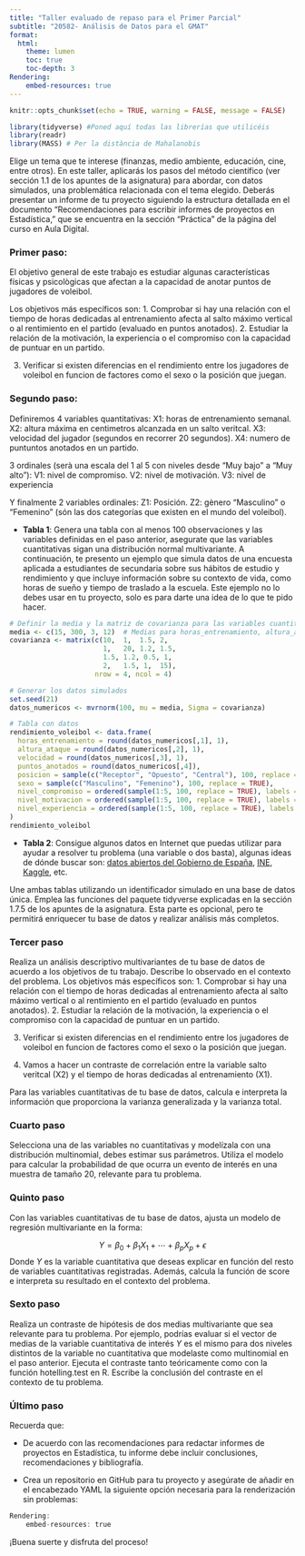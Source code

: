 ```yaml
---
title: "Taller evaluado de repaso para el Primer Parcial"
subtitle: "20582- Análisis de Datos para el GMAT"
format:
  html:
    theme: lumen
    toc: true
    toc-depth: 3
Rendering:
    embed-resources: true
---
```


```r
knitr::opts_chunk$set(echo = TRUE, warning = FALSE, message = FALSE)
```

```r
library(tidyverse) #Poned aquí todas las librerías que utilicéis
library(readr)
library(MASS) # Per la distància de Mahalanobis
```

Elige un tema que te interese (finanzas, medio ambiente, educación, cine, entre otros). En este taller, aplicarás los pasos del método científico (ver sección 1.1 de los apuntes de la asignatura) para abordar, con datos simulados, una problemática relacionada con el tema elegido. Deberás presentar un informe de tu proyecto siguiendo la estructura detallada en el documento “Recomendaciones para escribir informes de proyectos en Estadística,” que se encuentra en la sección "Práctica" de la página del curso en Aula Digital.

### Primer paso: 
El objetivo general de este trabajo es estudiar algunas características físicas y psicològicas que afectan a la capacidad de anotar puntos de jugadores de voleibol.

Los objetivos más específicos son:
 1. Comprobar si hay una relación con el tiempo de horas dedicadas al entrenamiento afecta al salto máximo vertical o al rentimiento en el partido (evaluado en puntos anotados).
 2. Estudiar la relación de la motivación, la experiencia o el compromiso con la capacidad de puntuar en un partido.

3. Verificar si existen diferencias en el rendimiento entre los jugadores de voleibol en funcion de factores como el sexo o la posición que juegan.

### Segundo paso:

Definiremos 4 variables quantitativas:
X1: horas de entrenamiento semanal.
X2: altura máxima en centimetros alcanzada en un salto veritcal.
X3: velocidad del jugador (segundos en recorrer 20 segundos).
X4: numero de puntuntos anotados en un partido.

3 ordinales (serà una escala del 1 al 5 con niveles desde "Muy bajo" a "Muy alto"):
V1: nivel de compromiso.
V2: nivel de motivación.
V3: nivel de experiencia

Y finalmente 2 variables ordinales: 
Z1: Posición.
Z2: gènero "Masculino" o "Femenino" (són las dos categorías que existen en el mundo del voleibol).


* **Tabla 1**: Genera una tabla con al menos 100 observaciones y las variables definidas en el paso anterior, asegurate que las variables cuantitativas sigan una distribución normal multivariante. A continuación, te presento un ejemplo que simula datos de una encuesta aplicada a estudiantes de secundaria sobre sus hábitos de estudio y rendimiento y que incluye información sobre su contexto de vida, como horas de sueño y tiempo de traslado a la escuela. Este ejemplo no lo debes usar en tu proyecto, solo es para darte una idea de lo que te pido hacer.


```r

# Definir la media y la matriz de covarianza para las variables cuantitativas
media <- c(15, 300, 3, 12)  # Medias para horas_entrenamiento, altura_ataque, velocidad, puntos_anotados
covarianza <- matrix(c(10,  1,  1.5, 2,
                       1,   20, 1.2, 1.5,
                       1.5, 1.2, 0.5, 1,
                       2,   1.5, 1,  15), 
                     nrow = 4, ncol = 4)

# Generar los datos simulados
set.seed(21)
datos_numericos <- mvrnorm(100, mu = media, Sigma = covarianza)

# Tabla con datos 
rendimiento_voleibol <- data.frame(
  horas_entrenamiento = round(datos_numericos[,1], 1),
  altura_ataque = round(datos_numericos[,2], 1),
  velocidad = round(datos_numericos[,3], 1),
  puntos_anotados = round(datos_numericos[,4]),
  posicion = sample(c("Receptor", "Opuesto", "Central"), 100, replace = TRUE),
  sexo = sample(c("Masculino", "Femenino"), 100, replace = TRUE),
  nivel_compromiso = ordered(sample(1:5, 100, replace = TRUE), labels = c("Muy bajo", "Bajo", "Medio", "Alto", "Muy alto")),
  nivel_motivacion = ordered(sample(1:5, 100, replace = TRUE), labels = c("Muy bajo", "Bajo", "Medio", "Alto", "Muy alto")),
  nivel_experiencia = ordered(sample(1:5, 100, replace = TRUE), labels = c("Novato", "Bajo", "Intermedio", "Alto", "Muy experimentado"))
)
rendimiento_voleibol
```


* **Tabla 2**: Consigue algunos datos en Internet que puedas utilizar para ayudar a resolver tu problema (una variable o dos basta), algunas ideas de dónde buscar son: [datos abiertos del Gobierno de España](https://datos.gob.es/es/), [INE](https://www.ine.es/ss/Satellite?L=0&c=Page&cid=1259942408928&p=1259942408928&pagename=ProductosYServicios%2FPYSLayout), [Kaggle](https://www.kaggle.com/), etc. 


Une ambas tablas utilizando un identificador simulado en una base de datos única. Emplea las funciones del paquete tidyverse explicadas en la sección 1.7.5 de los apuntes de la asignatura. Esta parte es opcional, pero te permitirá enriquecer tu base de datos y realizar análisis más completos.


### Tercer paso

Realiza un análisis descriptivo multivariantes de tu base de datos de acuerdo a los objetivos de tu trabajo. Describe lo observado en el contexto del problema. 
Los objetivos más específicos son:
 1. Comprobar si hay una relación con el tiempo de horas dedicadas al entrenamiento afecta al salto máximo vertical o al rentimiento en el partido (evaluado en puntos anotados).
 2. Estudiar la relación de la motivación, la experiencia o el compromiso con la capacidad de puntuar en un partido.

3. Verificar si existen diferencias en el rendimiento entre los jugadores de voleibol en funcion de factores como el sexo o la posición que juegan.



1. Vamos a hacer un contraste de correlación entre la variable salto veritcal (X2) y el tiempo de horas dedicadas al entrenamiento  (X1).

Para las variables cuantitativas de tu base de datos, calcula e interpreta la información que proporciona la varianza generalizada y la varianza total.



### Cuarto paso

Selecciona una de las variables no cuantitativas y modelízala con una distribución multinomial, debes estimar sus parámetros. Utiliza el modelo para calcular la probabilidad de que ocurra un evento de interés en una muestra de tamaño 20, relevante para tu problema.

### Quinto paso

Con las variables cuantitativas de tu base de datos, ajusta un modelo de regresión multivariante en la forma:

$$Y=\beta_0+\beta_1 X_1+ \cdots + \beta_p X_p + \epsilon$$
Donde $Y$ es la variable cuantitativa que deseas explicar en función del resto de variables cuantitativas registradas. Además, calcula la función de score e interpreta su resultado en el contexto del problema.

### Sexto paso

Realiza un contraste de hipótesis de dos medias multivariante que sea relevante para tu problema. Por ejemplo, podrías evaluar si el vector de medias de la variable cuantitativa de interés $Y$ es el mismo para dos niveles distintos de la variable no cuantitativa que modelaste como multinomial en el paso anterior. Ejecuta el contraste tanto teóricamente como con la función hotelling.test en R. Escribe la conclusión del contraste en el contexto de tu problema.

### Último paso

Recuerda que:

* De acuerdo con las recomendaciones para redactar informes de proyectos en Estadística, tu informe debe incluir conclusiones, recomendaciones y bibliografía.

* Crea un repositorio en GitHub para tu proyecto y asegúrate de añadir en el encabezado YAML la siguiente opción necesaria para la renderización sin problemas:


```r
Rendering:
    embed-resources: true

```

¡Buena suerte y disfruta del proceso!